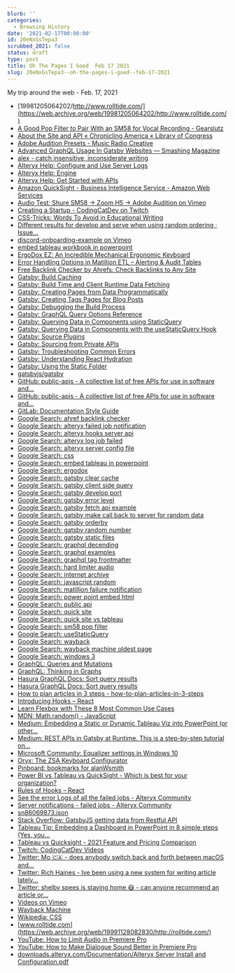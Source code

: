```yaml
---
blurb: ''
categories:
  - Browsing History
date: '2021-02-17T00:00:00'
id: 20eNxGsTepa3
scrubbed_2021: false
status: draft
type: post
title: Oh The Pages I Goed  Feb 17 2021
slug: 20eNxGsTepa3--oh-the-pages-i-goed--feb-17-2021
---
```


My trip around the web - Feb. 17, 2021

- [19981205064202/http://www.rolltide.com/](https://web.archive.org/web/19981205064202/http://www.rolltide.com/)
- [A Good Pop Filter to Pair With an SM58 for Vocal Recording - Gearslutz](https://www.gearslutz.com/board/newbie-audio-engineering-production-question-zone/1144950-good-pop-filter-pair-sm58-vocal-recording.html)
- [About the Site and API « Chronicling America « Library of Congress](https://chroniclingamerica.loc.gov/about/api/)
- [Adobe Audition Presets - Music Radio Creative](https://musicradiocreative.com/pages/presets)
- [Advanced GraphQL Usage In Gatsby Websites — Smashing Magazine](https://www.smashingmagazine.com/2020/09/advanced-graphql-usage-gatsby-websites/)
- [alex - catch insensitive, inconsiderate writing](https://alexjs.com/)
- [Alteryx Help: Configure and Use Server Logs](https://help.alteryx.com/current/server/configure-and-use-server-logs)
- [Alteryx Help: Engine](https://help.alteryx.com/current/server/engine)
- [Alteryx Help: Get Started with APIs](https://help.alteryx.com/current/developer-help/get-started-apis)
- [Amazon QuickSight - Business Intelligence Service - Amazon Web Services](https://aws.amazon.com/quicksight/)
- [Audio Test: Shure SM58 -&gt; Zoom H5 -&gt; Adobe Audition on Vimeo](https://vimeo.com/513146181)
- [Creating a Startup - CodingCatDev on Twitch](https://m.twitch.tv/videos/917753809)
- [CSS-Tricks: Words To Avoid in Educational Writing](https://css-tricks.com/words-avoid-educational-writing/)
- [Different results for develop and serve when using random ordering · Issue...](https://github.com/gatsbyjs/gatsby/issues/8707)
- [discord-onboarding-example on Vimeo](https://vimeo.com/504139546)
- [embed tableau workbook in powerpoint](https://community.tableau.com/s/question/0D54T00000C6TtzSAF/embed-tableau-workbook-in-powerpoint)
- [ErgoDox EZ: An Incredible Mechanical Ergonomic Keyboard](https://ergodox-ez.com/)
- [Error Handling Options in Matillion ETL – Alerting & Audit Tables](https://www.matillion.com/resources/blog/error-handling-options-in-matillion-etl-alerting-audit-tables)
- [Free Backlink Checker by Ahrefs: Check Backlinks to Any Site](https://ahrefs.com/backlink-checker)
- [Gatsby: Build Caching](https://www.gatsbyjs.com/docs/build-caching/)
- [Gatsby: Build Time and Client Runtime Data Fetching](https://www.gatsbyjs.com/docs/data-fetching/)
- [Gatsby: Creating Pages from Data Programmatically](https://www.gatsbyjs.com/docs/programmatically-create-pages-from-data/)
- [Gatsby: Creating Tags Pages for Blog Posts](https://www.gatsbyjs.com/docs/adding-tags-and-categories-to-blog-posts/)
- [Gatsby: Debugging the Build Process](https://www.gatsbyjs.com/docs/debugging-the-build-process/)
- [Gatsby: GraphQL Query Options Reference](https://www.gatsbyjs.com/docs/graphql-reference/)
- [Gatsby: Querying Data in Components using StaticQuery](https://www.gatsbyjs.com/docs/how-to/querying-data/static-query/#how-staticquery-differs-from-page-query)
- [Gatsby: Querying Data in Components with the useStaticQuery Hook](https://www.gatsbyjs.com/docs/how-to/querying-data/use-static-query/)
- [Gatsby: Source Plugins](https://www.gatsbyjs.com/docs/tutorial/part-five/)
- [Gatsby: Sourcing from Private APIs](https://www.gatsbyjs.com/docs/how-to/sourcing-data/sourcing-from-private-apis/)
- [Gatsby: Troubleshooting Common Errors](https://www.gatsbyjs.com/docs/how-to/local-development/troubleshooting-common-errors/)
- [Gatsby: Understanding React Hydration](https://www.gatsbyjs.com/docs/conceptual/react-hydration/)
- [Gatsby: Using the Static Folder](https://www.gatsbyjs.com/docs/how-to/images-and-media/static-folder/)
- [gatsbyjs/gatsby](https://api.github.com/repos/gatsbyjs/gatsby)
- [GitHub: public-apis - A collective list of free APIs for use in software and...](https://github.com/public-apis/public-apis)
- [GitHub: public-apis - A collective list of free APIs for use in software and...](https://github.com/public-apis/public-apis#music)
- [GitLab: Documentation Style Guide](https://docs.gitlab.com/ee/development/documentation/styleguide/index.html#usage-list)
- [Google Search: ahref backlink checker](https://www.google.com/search?client=safari&rls=en&q=ahref+backlink+checker&ie=UTF-8&oe=UTF-8)
- [Google Search: alteryx failed job notification](https://www.google.com/search?client=safari&rls=en&q=alteryx+failed+job+notification&ie=UTF-8&oe=UTF-8)
- [Google Search: alteryx hooks server api](https://www.google.com/search?newwindow=1&client=safari&rls=en&ei=toYtYIuREenA5gLyo6vgDA&q=alteryx+hooks+server+api&oq=alteryx+hooks+server+api&gs_lcp=Cgdnd3Mtd2l6EAMyCAghEBYQHRAeMggIIRAWEB0QHjIICCEQFhAdEB46BwgAEEcQsAM6BQghEKABOgUIIRCrAlCogQFYg4UBYNmIAWgBcAJ4AIABfYgB2AOSAQM0LjGYAQCgAQGqAQdnd3Mtd2l6yAEIwAEB&sclient=gws-wiz&ved=0ahUKEwiLxKvm6vHuAhVpoFkKHfLRCswQ4dUDCAw&uact=5)
- [Google Search: alteryx log job failed](https://www.google.com/search?client=safari&rls=en&q=alteryx+log+job+failed&ie=UTF-8&oe=UTF-8)
- [Google Search: alteryx server config file](https://www.google.com/search?client=safari&rls=en&q=alteryx+server+config+file&ie=UTF-8&oe=UTF-8)
- [Google Search: css](https://www.google.com/search?client=safari&rls=en&q=css&ie=UTF-8&oe=UTF-8)
- [Google Search: embed tableau in powerpoint](https://www.google.com/search?client=safari&rls=en&q=embed+tableau+in+powerpoint&ie=UTF-8&oe=UTF-8)
- [Google Search: ergodox](https://www.google.com/search?client=safari&rls=en&q=ergodox&ie=UTF-8&oe=UTF-8)
- [Google Search: gatsby clear cache](https://www.google.com/search?client=safari&rls=en&q=gatsby+clear+cache&ie=UTF-8&oe=UTF-8)
- [Google Search: gatsby client side query](https://www.google.com/search?client=safari&rls=en&q=gatsby+client+side+query&ie=UTF-8&oe=UTF-8)
- [Google Search: gatsby develop port](https://www.google.com/search?client=safari&rls=en&q=gatsby+develop+port&ie=UTF-8&oe=UTF-8)
- [Google Search: gatsby error level](https://www.google.com/search?client=safari&rls=en&q=gatsby+error+level&ie=UTF-8&oe=UTF-8)
- [Google Search: gatsby fetch api example](https://www.google.com/search?client=safari&rls=en&q=gatsby+fetch+api+example&ie=UTF-8&oe=UTF-8)
- [Google Search: gatsby make call back to server for random data](https://www.google.com/search?client=safari&rls=en&q=gatsby+make+call++back+to+server+for+random+data&ie=UTF-8&oe=UTF-8)
- [Google Search: gatsby orderby](https://www.google.com/search?client=safari&rls=en&q=gatsby+orderby&ie=UTF-8&oe=UTF-8)
- [Google Search: gatsby random number](https://www.google.com/search?client=safari&rls=en&q=gatsby+random++number&ie=UTF-8&oe=UTF-8)
- [Google Search: gatsby static files](https://www.google.com/search?client=safari&rls=en&q=gatsby+static+files&ie=UTF-8&oe=UTF-8)
- [Google Search: graphql decending](https://www.google.com/search?client=safari&rls=en&q=graphql+decending&ie=UTF-8&oe=UTF-8)
- [Google Search: graphql examples](https://www.google.com/search?client=safari&rls=en&q=graphql+examples&ie=UTF-8&oe=UTF-8)
- [Google Search: graphql tag frontmatter](https://www.google.com/search?client=safari&rls=en&q=graphql+tag+frontmatter&ie=UTF-8&oe=UTF-8)
- [Google Search: hard limiter audio](https://www.google.com/search?client=safari&rls=en&q=hard+limiter+audio&ie=UTF-8&oe=UTF-8)
- [Google Search: internet archive](https://www.google.com/search?client=safari&rls=en&q=internet+archive&ie=UTF-8&oe=UTF-8)
- [Google Search: javascript random](https://www.google.com/search?client=safari&rls=en&q=javascript+random&ie=UTF-8&oe=UTF-8)
- [Google Search: matillion failure notification](https://www.google.com/search?client=safari&rls=en&q=matillion+failure+notification&ie=UTF-8&oe=UTF-8)
- [Google Search: power point embed html](https://www.google.com/search?client=safari&rls=en&q=power+point+embed+html&ie=UTF-8&oe=UTF-8)
- [Google Search: public api](https://www.google.com/search?client=safari&rls=en&q=public+api&ie=UTF-8&oe=UTF-8)
- [Google Search: quick site](https://www.google.com/search?client=safari&rls=en&q=quick+site&ie=UTF-8&oe=UTF-8)
- [Google Search: quick site vs tableau](https://www.google.com/search?client=safari&rls=en&q=quick+site+vs+tableau&ie=UTF-8&oe=UTF-8)
- [Google Search: sm58 pop filter](https://www.google.com/search?client=safari&rls=en&q=sm58+pop+filter&ie=UTF-8&oe=UTF-8)
- [Google Search: useStaticQuery](https://www.google.com/search?client=safari&rls=en&q=useStaticQuery&ie=UTF-8&oe=UTF-8)
- [Google Search: wayback](https://www.google.com/search?client=safari&rls=en&q=wayback&ie=UTF-8&oe=UTF-8)
- [Google Search: wayback machine oldest page](https://www.google.com/search?client=safari&rls=en&q=wayback+machine+oldest+page&ie=UTF-8&oe=UTF-8)
- [Google Search: windows 3](https://www.google.com/search?q=windows+3&newwindow=1&client=safari&rls=en&tbm=isch&source=iu&ictx=1&fir=EIZS6i3z4weNmM%252CWhHuQ4-mPusEHM%252C_&vet=1&usg=AI4_-kTxh1kECBfxPNk8wP-0W79hyqJEmA&sa=X&ved=2ahUKEwjNpu_urfLuAhXqx1kKHcZ9BfoQ_h16BAgxEAE#imgrc=o_UrLZmNtI2k2M)
- [GraphQL: Queries and Mutations](https://graphql.org/learn/queries/)
- [GraphQL: Thinking in Graphs](https://graphql.org/learn/thinking-in-graphs/)
- [Hasura GraphQL Docs: Sort query results](https://hasura.io/docs/1.0/graphql/core/queries/sorting.html)
- [Hasura GraphQL Docs: Sort query results](https://hasura.io/docs/1.0/graphql/core/queries/sorting.html#the-order-by-argument)
- [How to plan articles in 3 steps - how-to-plan-articles-in-3-steps](https://richardhaines.dev/how-to-plan-articles-in-3-steps/)
- [Introducing Hooks – React](https://reactjs.org/docs/hooks-intro.html)
- [Learn Flexbox with These 8 Most Common Use Cases](https://www.freecodecamp.org/news/learn-flexbox-common-use-cases/)
- [MDN: Math.random() - JavaScript](https://developer.mozilla.org/en-US/docs/Web/JavaScript/Reference/Global_Objects/Math/random)
- [Medium: Embedding a Static or Dynamic Tableau Viz into PowerPoint (or other...](https://medium.com/@kristismith/embedding-a-tableau-viz-into-powerpoint-or-other-office-products-576496657658)
- [Medium: REST APIs in Gatsby at Runtime. This is a step-by-step tutorial on...](https://medium.com/@christinavhastenrath/rest-apis-in-gatsby-at-runtime-89a89dd976d7)
- [Microsoft Community: Equalizer settings in Windows 10](https://answers.microsoft.com/en-us/msoffice/forum/msoffice_powerpoint-mso_win10-mso_2019/importing-html-objects-into-powerpoint/43ffc6ec-87ed-47c5-b4c0-99b76945a975)
- [Oryx: The ZSA Keyboard Configurator](https://configure.ergodox-ez.com/my_layouts)
- [Pinboard: bookmarks for alanWsmith](https://pinboard.in/u:alanWsmith)
- [Power BI vs Tableau vs QuickSight - Which is best for your organization?](https://key2consulting.com/power-bi-vs-tableau-vs-amazon-quicksight-which-is-best-for-your-organization/)
- [Rules of Hooks – React](https://reactjs.org/docs/hooks-rules.html)
- [See the error Logs of all the failed jobs - Alteryx Community](https://community.alteryx.com/t5/Alteryx-Server-Discussions/See-the-error-Logs-of-all-the-failed-jobs/td-p/663565)
- [Server notifications - failed jobs - Alteryx Community](https://community.alteryx.com/t5/Alteryx-Server-Ideas/Server-notifications-failed-jobs/idi-p/506949)
- [sn86069873.json](https://chroniclingamerica.loc.gov/lccn/sn86069873.json)
- [Stack Overflow: GatsbyJS getting data from Restful API](https://stackoverflow.com/questions/49299309/gatsbyjs-getting-data-from-restful-api)
- [Tableau Tip: Embedding a Dashboard in PowerPoint in 8 simple steps (Yes, you...](https://www.vizwiz.com/2012/05/tableau-tip-embedding-dashboard-in.html)
- [Tableau vs Quicksight - 2021 Feature and Pricing Comparison](https://www.capterra.com/business-intelligence-software/compare/169810-77260/Quicksight-vs-Tableau)
- [Twitch: CodingCatDev Videos](https://m.twitch.tv/codingcatdev/profile)
- [Twitter: Mo 🇨🇦 - does anybody switch back and forth between macOS and...](https://twitter.com/agentm831/status/1362134516622524416)
- [Twitter: Rich Haines - Ive been using a new system for writing article lately...](https://twitter.com/studio_hungry/status/1362109837002362880?s=20)
- [Twitter: shelby spees is staying home 😷 - can anyone recommend an article or...](https://twitter.com/shelbyspees/status/1362146035682844674)
- [Videos on Vimeo](https://vimeo.com/)
- [Wayback Machine](https://web.archive.org/save/https://www.alanwsmith.com)
- [Wikipedia: CSS](https://en.wikipedia.org/wiki/CSS)
- [www.rolltide.com](https://web.archive.org/web/19991128082830/http://rolltide.com/)
- [YouTube: How to Limit Audio in Premiere Pro](https://www.youtube.com/watch?v=8rWGnj7do64)
- [YouTube: How to Make Dialogue Sound Better in Premiere Pro](https://www.youtube.com/watch?v=cSceBAQkwSo)
- [‎downloads.alteryx.com/Documentation/Alteryx Server Install and Configuration.pdf](http://downloads.alteryx.com/Documentation/Alteryx%20Server%20Install%20and%20Configuration.pdf)
